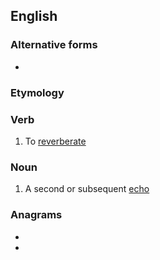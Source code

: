 {{also|re-echo}}

==English==

===Alternative forms===
* {{l|en|reëcho}}

===Etymology===
{{prefix|en|re|echo}}

===Verb===
{{en-verb}}

# To [[reverberate]]

===Noun===
{{en-noun|s|reechoes}}

# A second or subsequent [[echo]]

===Anagrams===
* {{l|en|cohere}}
* {{l|en|echoer}}